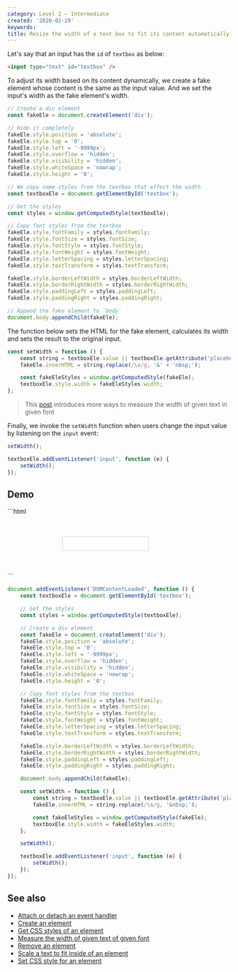 ```yaml
---
category: Level 2 — Intermediate
created: '2020-02-29'
keywords:
title: Resize the width of a text box to fit its content automatically
---
```


Let's say that an input has the `id` of `textbox` as below:

```html
<input type="text" id="textbox" />
```

To adjust its width based on its content dynamically, we create a fake element whose content is the same as the input value. And we set the input's width as the fake element's width.

```js
// Create a div element
const fakeEle = document.createElement('div');

// Hide it completely
fakeEle.style.position = 'absolute';
fakeEle.style.top = '0';
fakeEle.style.left = '-9999px';
fakeEle.style.overflow = 'hidden';
fakeEle.style.visibility = 'hidden';
fakeEle.style.whiteSpace = 'nowrap';
fakeEle.style.height = '0';

// We copy some styles from the textbox that effect the width
const textboxEle = document.getElementById('textbox');

// Get the styles
const styles = window.getComputedStyle(textboxEle);

// Copy font styles from the textbox
fakeEle.style.fontFamily = styles.fontFamily;
fakeEle.style.fontSize = styles.fontSize;
fakeEle.style.fontStyle = styles.fontStyle;
fakeEle.style.fontWeight = styles.fontWeight;
fakeEle.style.letterSpacing = styles.letterSpacing;
fakeEle.style.textTransform = styles.textTransform;

fakeEle.style.borderLeftWidth = styles.borderLeftWidth;
fakeEle.style.borderRightWidth = styles.borderRightWidth;
fakeEle.style.paddingLeft = styles.paddingLeft;
fakeEle.style.paddingRight = styles.paddingRight;

// Append the fake element to `body`
document.body.appendChild(fakeEle);
```

The function below sets the HTML for the fake element, calculates its width and sets the result to the original input.

```js
const setWidth = function () {
    const string = textboxEle.value || textboxEle.getAttribute('placeholder') || '';
    fakeEle.innerHTML = string.replace(/\s/g, '&' + 'nbsp;');

    const fakeEleStyles = window.getComputedStyle(fakeEle);
    textboxEle.style.width = fakeEleStyles.width;
};
```

> This [post](https://phuoc.ng/collection/html-dom/measure-the-width-of-given-text-of-given-font/) introduces more ways to measure the width of given text in given font

Finally, we invoke the `setWidth` function when users change the input value by listening on the `input` event:

```js
setWidth();

textboxEle.addEventListener('input', function (e) {
    setWidth();
});
```

## Demo

<Playground>
```html
<div style="align-items: center; display: flex; justify-content: center">
    <div style="margin: 3rem 0; width: 16rem">
        <input type="text" id="textbox" style="border: 1px solid #cbd5e0; min-width: 40px; padding: 0.5rem" />
    </div>
</div>
```

```js
document.addEventListener('DOMContentLoaded', function () {
    const textboxEle = document.getElementById('textbox');

    // Get the styles
    const styles = window.getComputedStyle(textboxEle);

    // Create a div element
    const fakeEle = document.createElement('div');
    fakeEle.style.position = 'absolute';
    fakeEle.style.top = '0';
    fakeEle.style.left = '-9999px';
    fakeEle.style.overflow = 'hidden';
    fakeEle.style.visibility = 'hidden';
    fakeEle.style.whiteSpace = 'nowrap';
    fakeEle.style.height = '0';

    // Copy font styles from the textbox
    fakeEle.style.fontFamily = styles.fontFamily;
    fakeEle.style.fontSize = styles.fontSize;
    fakeEle.style.fontStyle = styles.fontStyle;
    fakeEle.style.fontWeight = styles.fontWeight;
    fakeEle.style.letterSpacing = styles.letterSpacing;
    fakeEle.style.textTransform = styles.textTransform;

    fakeEle.style.borderLeftWidth = styles.borderLeftWidth;
    fakeEle.style.borderRightWidth = styles.borderRightWidth;
    fakeEle.style.paddingLeft = styles.paddingLeft;
    fakeEle.style.paddingRight = styles.paddingRight;

    document.body.appendChild(fakeEle);

    const setWidth = function () {
        const string = textboxEle.value || textboxEle.getAttribute('placeholder') || '';
        fakeEle.innerHTML = string.replace(/\s/g, '&nbsp;');

        const fakeEleStyles = window.getComputedStyle(fakeEle);
        textboxEle.style.width = fakeEleStyles.width;
    };

    setWidth();

    textboxEle.addEventListener('input', function (e) {
        setWidth();
    });
});
```
</Playground>

## See also

-   [Attach or detach an event handler](https://phuoc.ng/collection/html-dom/attach-or-detach-an-event-handler/)
-   [Create an element](https://phuoc.ng/collection/html-dom/create-an-element/)
-   [Get CSS styles of an element](https://phuoc.ng/collection/html-dom/get-css-styles-of-an-element/)
-   [Measure the width of given text of given font](https://phuoc.ng/collection/html-dom/measure-the-width-of-given-text-of-given-font/)
-   [Remove an element](https://phuoc.ng/collection/html-dom/remove-an-element/)
-   [Scale a text to fit inside of an element](https://phuoc.ng/collection/html-dom/scale-a-text-to-fit-inside-of-an-element/)
-   [Set CSS style for an element](https://phuoc.ng/collection/html-dom/set-css-style-for-an-element/)
